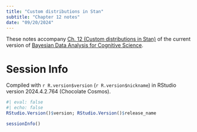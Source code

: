 ```yaml
---
title: "Custom distributions in Stan"
subtitle: "Chapter 12 notes"
date: "09/20/2024"
---
```


These notes accompany [Ch. 12 (Custom distributions in Stan)](https://vasishth.github.io/bayescogsci/book/ch-custom.html) of the current version of [Bayesian Data Analysis for Cognitive Science](https://vasishth.github.io/bayescogsci).


# Session Info

Compiled with `r R.version$version` (`r R.version$nickname`) in RStudio version 2024.4.2.764 (Chocolate Cosmos).

```r
#| eval: false
#| echo: false
RStudio.Version()$version; RStudio.Version()$release_name
```

```r
sessionInfo()
```


